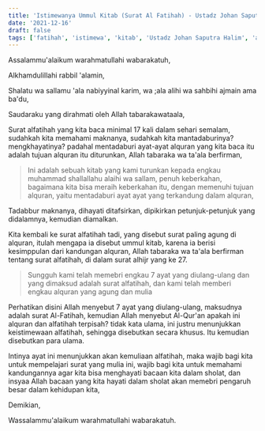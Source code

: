 ```yaml
---
title: 'Istimewanya Ummul Kitab (Surat Al Fatihah) - Ustadz Johan Saputra Halim, M.H.I. - Ceramah Singkat'
date: '2021-12-16'
draft: false
tags: ['fatihah', 'istimewa', 'kitab', 'Ustadz Johan Saputra Halim', 'alquran']
---
```


Assalammu'alaikum warahmatullahi wabarakatuh,

Alkhamdulillahi rabbil 'alamin,

Shalatu wa sallamu 'ala nabiyyinal karim, wa ;ala alihi wa sahbihi ajmain ama ba'du,

Saudaraku yang dirahmati oleh Allah tabarakawataala,

Surat alfatihah yang kita baca minimal 17 kali dalam sehari semalam, sudahkah kita memahami maknanya, sudahkah kita mantadaburinya? mengkhayatinya? padahal mentadaburi ayat-ayat alquran yang kita baca itu adalah tujuan alquran itu diturunkan, Allah tabaraka wa ta'ala berfirman,

> Ini adalah sebuah kitab yang kami turunkan kepada engkau muhammad shallallahu alaihi wa sallam, penuh keberkahan, bagaimana kita bisa meraih keberkahan itu, dengan memenuhi tujuan alquran, yaitu mentadaburi ayat ayat yang terkandung dalam alquran,

Tadabbur maknanya, dihayati ditafsirkan, dipikirkan petunjuk-petunjuk yang didalamnya, kemudian diamalkan.

Kita kembali ke surat alfatihah tadi, yang disebut surat paling agung di alquran, itulah mengapa ia disebut ummul kitab, karena ia berisi kesimppulan dari kandungan alquran, Allah tabaraka wa ta'ala berfirman tentang surat alfatihah, di dalam surat alhijr yang ke 27.

> Sungguh kami telah memebri engkau 7 ayat yang diulang-ulang dan yang dimaksud adalah surat alfatihah, dan kami telah memberi engkau alquran yang agung dan mulia

Perhatikan disini Allah menyebut 7 ayat yang diulang-ulang, maksudnya adalah surat Al-Fatihah, kemudian Allah menyebut Al-Qur'an apakah ini alquran dan alfatihah terpisah? tidak kata ulama, ini justru menunjukkan keistimewaan alfatihah, sehingga disebutkan secara khusus. Itu kemudian disebutkan para ulama.

Intinya ayat ini menunjukkan akan kemuliaan alfatihah, maka wajib bagi kita untuk mempelajari surat yang mulia ini, wajib bagi kita untuk memahami kandungannya agar kita bisa menghayati bacaan kita dalam sholat, dan insyaa Allah bacaan yang kita hayati dalam sholat akan memebri pengaruh besar dalam kehidupan kita,

Demikian,

Wassalammu'alaikum warahmatullahi wabarakatuh.
